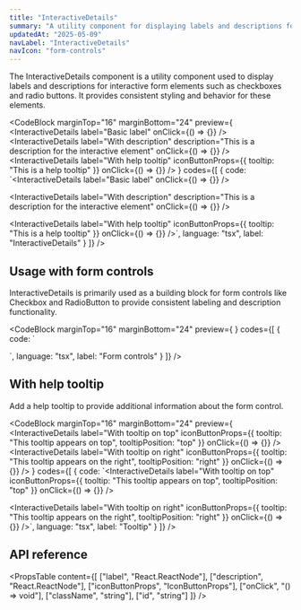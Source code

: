 ```yaml
---
title: "InteractiveDetails"
summary: "A utility component for displaying labels and descriptions for interactive form elements."
updatedAt: "2025-05-09"
navLabel: "InteractiveDetails"
navIcon: "form-controls"
---
```


The InteractiveDetails component is a utility component used to display labels and descriptions for interactive form elements such as checkboxes and radio buttons. It provides consistent styling and behavior for these elements.

<CodeBlock
  marginTop="16"
  marginBottom="24"
  preview={
    <Column gap="16">
      <InteractiveDetails 
        label="Basic label" 
        onClick={() => {}}
      />
      <InteractiveDetails 
        label="With description" 
        description="This is a description for the interactive element"
        onClick={() => {}}
      />
      <InteractiveDetails 
        label="With help tooltip" 
        iconButtonProps={{ tooltip: "This is a help tooltip" }}
        onClick={() => {}}
      />
    </Column>
  }
  codes={[
    {
      code:
`<InteractiveDetails 
    label="Basic label" 
    onClick={() => {}}
/>

<InteractiveDetails 
    label="With description" 
    description="This is a description for the interactive element"
    onClick={() => {}}
/>

<InteractiveDetails 
    label="With help tooltip" 
    iconButtonProps={{ tooltip: "This is a help tooltip" }}
    onClick={() => {}}
/>`,
      language: "tsx",
      label: "InteractiveDetails"
    }
  ]}
/>

## Usage with form controls

InteractiveDetails is primarily used as a building block for form controls like Checkbox and RadioButton to provide consistent labeling and description functionality.

<CodeBlock
  marginTop="16"
  marginBottom="24"
  preview={
    <Column gap="16">
      <Checkbox 
        label="Checkbox with InteractiveDetails"
        description="This checkbox uses InteractiveDetails for its label and description"
      />
      <RadioButton 
        label="Radio button with InteractiveDetails"
        description="This radio button uses InteractiveDetails for its label and description"
      />
    </Column>
  }
  codes={[
    {
      code:
`<Checkbox 
    label="Checkbox with InteractiveDetails"
    description="This checkbox uses InteractiveDetails for its label and description"
/>

<RadioButton 
    label="Radio button with InteractiveDetails"
    description="This radio button uses InteractiveDetails for its label and description"
/>`,
      language: "tsx",
      label: "Form controls"
    }
  ]}
/>

## With help tooltip

Add a help tooltip to provide additional information about the form control.

<CodeBlock
  marginTop="16"
  marginBottom="24"
  preview={
    <Column gap="16">
      <InteractiveDetails 
        label="With tooltip on top"
        iconButtonProps={{ 
          tooltip: "This tooltip appears on top", 
          tooltipPosition: "top" 
        }}
        onClick={() => {}}
      />
      <InteractiveDetails 
        label="With tooltip on right"
        iconButtonProps={{ 
          tooltip: "This tooltip appears on the right", 
          tooltipPosition: "right" 
        }}
        onClick={() => {}}
      />
    </Column>
  }
  codes={[
    {
      code:
`<InteractiveDetails 
    label="With tooltip on top"
    iconButtonProps={{ 
        tooltip: "This tooltip appears on top", 
        tooltipPosition: "top" 
    }}
    onClick={() => {}}
/>

<InteractiveDetails 
    label="With tooltip on right"
    iconButtonProps={{ 
        tooltip: "This tooltip appears on the right", 
        tooltipPosition: "right" 
    }}
    onClick={() => {}}
/>`,
      language: "tsx",
      label: "Tooltip"
    }
  ]}
/>

## API reference

<PropsTable
  content={[
    ["label", "React.ReactNode"],
    ["description", "React.ReactNode"],
    ["iconButtonProps", "IconButtonProps"],
    ["onClick", "() => void"],
    ["className", "string"],
    ["id", "string"]
  ]}
/>
